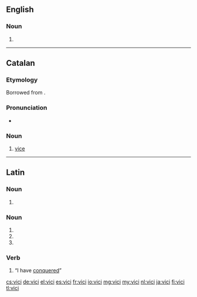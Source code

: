 ==English==

===Noun===
{{head|en|plural}}

# {{plural of|vicus|lang=en}}

----

==Catalan==

===Etymology===
Borrowed from {{etyl|la|ca}} {{term|vitium|lang=la}}.

===Pronunciation===
* {{rhymes|isi|lang=ca}}

===Noun===
{{ca-noun|m}}

# [[vice]] {{gloss|bad habit}}

----

==Latin==

===Noun===
{{la-noun-form|vicī}}

# {{inflection of|vicis||dat|s|lang=la}}

===Noun===
{{la-noun-form|vīcī}}

# {{inflection of|vīcus||nom|p|lang=la}}
# {{inflection of|vīcus||gen|s|lang=la}}
# {{inflection of|vīcus||voc|p|lang=la}}

===Verb===
{{la-verb-form|vīcī}}

# {{conjugation of|vincō||1|s|perf|ind|lang=la}} “I have [[conquer]]ed”

[[cs:vici]]
[[de:vici]]
[[el:vici]]
[[es:vici]]
[[fr:vici]]
[[io:vici]]
[[mg:vici]]
[[my:vici]]
[[nl:vici]]
[[ja:vici]]
[[fi:vici]]
[[tl:vici]]